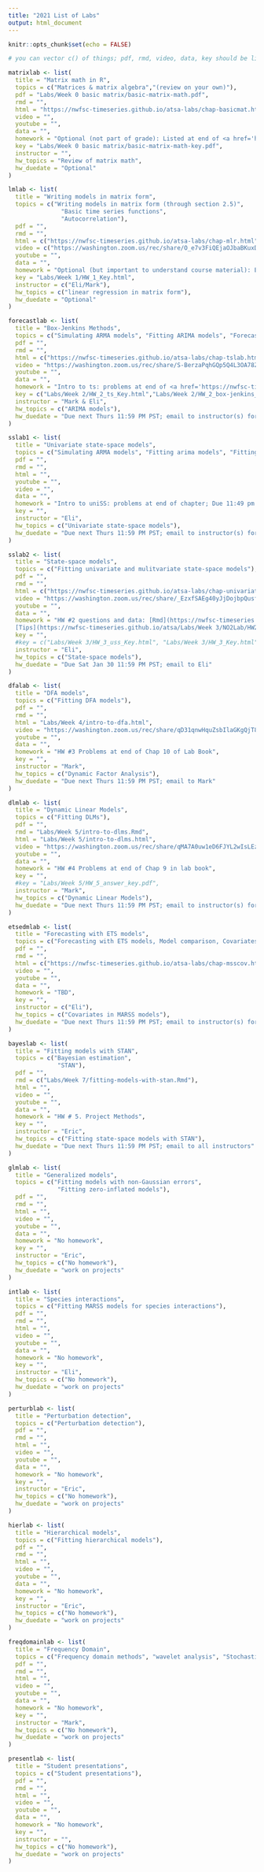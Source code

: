 ```yaml
---
title: "2021 List of Labs"
output: html_document
---
```


```r
knitr::opts_chunk$set(echo = FALSE)
```

```r
# you can vector c() of things; pdf, rmd, video, data, key should be links
```

```r
matrixlab <- list(
  title = "Matrix math in R",
  topics = c("Matrices & matrix algebra","(review on your own)"),
  pdf = "Labs/Week 0 basic matrix/basic-matrix-math.pdf",
  rmd = "",
  html = "https://nwfsc-timeseries.github.io/atsa-labs/chap-basicmat.html",
  video = "",
  youtube = "",
  data = "",
  homework = "Optional (not part of grade): Listed at end of <a href='https://nwfsc-timeseries.github.io/atsa-labs/chap-basicmat.html'>Chapter 1</a> in the ATSA lab book.",
  key = "Labs/Week 0 basic matrix/basic-matrix-math-key.pdf",
  instructor = "",
  hw_topics = "Review of matrix math",
  hw_duedate = "Optional"
)
```

```r
lmlab <- list(
  title = "Writing models in matrix form",
  topics = c("Writing models in matrix form (through section 2.5)",
               "Basic time series functions",
               "Autocorrelation"),
  pdf = "",
  rmd = "",
  html = c("https://nwfsc-timeseries.github.io/atsa-labs/chap-mlr.html","https://nwfsc-timeseries.github.io/atsa-labs/chap-ts.html"),
  video = c("https://washington.zoom.us/rec/share/O_e7v3FiQEjaOJbaBKuxDnXr5QEL93M_0FyKUVOH9SM0QUfxPOhCWoBwykgJ_bRC.XBwGGqdt5oz_uEHb?startTime=1610059899000"),
  youtube = "",
  data = "",
  homework = "Optional (but important to understand course material): End of <a href='https://nwfsc-timeseries.github.io/atsa-labs/chap-mlr.html'>Chapter 2</a> in the ATSA lab book.",
  key = "Labs/Week 1/HW_1_Key.html",
  instructor = c("Eli/Mark"),
  hw_topics = c("linear regression in matrix form"),
  hw_duedate = "Optional"
)
```

```r
forecastlab <- list(
  title = "Box-Jenkins Methods",
  topics = c("Simulating ARMA models", "Fitting ARIMA models", "Forecasting with ARIMA models","Box-Jenkins Methods"),
  pdf = "",
  rmd = "",
  html = c("https://nwfsc-timeseries.github.io/atsa-labs/chap-tslab.html", "https://nwfsc-timeseries.github.io/atsa-labs/chap-boxjenkins-.html"),
  video = "https://washington.zoom.us/rec/share/S-BerzaPqhGQp5Q4L3OA78ZLyIsdcd7hmknswl8sqEWjLrt0ldbhVZ-Q_ccsD7oe.Vps_LirtAGpxWItE",
  youtube = "",
  data = "",
  homework = "Intro to ts: problems at end of <a href='https://nwfsc-timeseries.github.io/atsa-labs/chap-tslab.html'>Chapter 4</a> in the ATSA lab book.<br>Fitting ARMA models: problems at end of <a href='https://nwfsc-timeseries.github.io/atsa-labs/chap-boxjenkins-.html'>Chapter 5</a> in the ATSA lab book.",
  key = c("Labs/Week 2/HW_2_ts_Key.html","Labs/Week 2/HW_2_box-jenkins_Key.html"),
  instructor = "Mark & Eli",
  hw_topics = c("ARIMA models"),
  hw_duedate = "Due next Thurs 11:59 PM PST; email to instructor(s) for lab"
)
```

```r
sslab1 <- list(
  title = "Univariate state-space models",
  topics = c("Simulating ARMA models", "Fitting arima models", "Fitting univariate state-space models"),
  pdf = "",
  rmd = "",
  html = "",
  youtube = "",
  video = "",
  data = "",
  homework = "Intro to uniSS: problems at end of chapter; Due 11:49 pm next Thurs",
  key = "",
  instructor = "Eli",
  hw_topics = c("Univariate state-space models"),
  hw_duedate = "Due next Thurs 11:59 PM PST; email to instructor(s) for lab"
)
```

```r
sslab2 <- list(
  title = "State-space models",
  topics = c("Fitting univariate and mulitvariate state-space models"),
  pdf = "",
  rmd = "",
  html = c("https://nwfsc-timeseries.github.io/atsa-labs/chap-univariate-state-space.html", "https://nwfsc-timeseries.github.io/atsa-labs/chap-mss.html"),
  video = "https://washington.zoom.us/rec/share/_EzxfSAEg40yJjDojbpQusfmqr0J_3xdWYsUSiC4P9fX2N3Bn1rBROi0Raw6TO8h.9tyoBEZqcX-alt1P",
  youtube = "",
  data = "",
  homework = "HW #2 questions and data: [Rmd](https://nwfsc-timeseries.github.io/atsa/Labs/Week 3/NO2Lab/HW2-NO2.Rmd), [html](https://nwfsc-timeseries.github.io/atsa/Labs/Week 3/NO2Lab/HW2-NO2.html), [data](https://nwfsc-timeseries.github.io/atsa/Labs/Week 3/NO2Lab/ECNNO2.RData),
  [Tips](https://nwfsc-timeseries.github.io/atsa/Labs/Week 3/NO2Lab/HW2-Tips.html)",
  key = "",
  #key = c("Labs/Week 3/HW_3_uss_Key.html", "Labs/Week 3/HW_3_Key.html"),
  instructor = "Eli",
  hw_topics = c("State-space models"),
  hw_duedate = "Due Sat Jan 30 11:59 PM PST; email to Eli"
)
```

```r
dfalab <- list(
  title = "DFA models",
  topics = c("Fitting DFA models"),
  pdf = "",
  rmd = "",
  html = "Labs/Week 4/intro-to-dfa.html",
  video = "https://washington.zoom.us/rec/share/qD31qnwHquZsbIlaGKgQjT8fxldG6VojtCBUNFLe0TY-2basVH8_vlgYyUITmoR6._HawijuNOGHQ0W7I",
  youtube = "",
  data = "",
  homework = "HW #3 Problems at end of Chap 10 of Lab Book",
  key = "",
  instructor = "Mark",
  hw_topics = c("Dynamic Factor Analysis"),
  hw_duedate = "Due next Thurs 11:59 PM PST; email to Mark"
)
```

```r
dlmlab <- list(
  title = "Dynamic Linear Models",
  topics = c("Fitting DLMs"),
  pdf = "",
  rmd = "Labs/Week 5/intro-to-dlms.Rmd",
  html = "Labs/Week 5/intro-to-dlms.html",
  video = "https://washington.zoom.us/rec/share/qMA7A0uw1eD6FJYL2wIsLEz5SDtipNgK5Qjw_bUEVSfcNh5IncOqFDF-x4AzGOte.U93oJTp68fzUkKLE",
  youtube = "",
  data = "",
  homework = "HW #4 Problems at end of Chap 9 in lab book",
  key = "",
  #key = "Labs/Week 5/HW_5_answer_key.pdf",
  instructor = "Mark",
  hw_topics = c("Dynamic Linear Models"),
  hw_duedate = "Due next Thurs 11:59 PM PST; email to instructor(s) for lab"
)
```

```r
etsedmlab <- list(
  title = "Forecasting with ETS models",
  topics = c("Forecasting with ETS models, Model comparison, Covariates in MARSS models"),
  pdf = "",
  rmd = "",
  html = c("https://nwfsc-timeseries.github.io/atsa-labs/chap-msscov.html", "https://fish-forecast.github.io/Fish-Forecast-Webpage/Exp_Smoothing.html"),
  video = "",
  youtube = "",
  data = "",
  homework = "TBD",
  key = "",
  instructor = c("Eli"),
  hw_topics = c("Covariates in MARSS models"),
  hw_duedate = "Due next Thurs 11:59 PM PST; email to instructor(s) for lab"
)
```

```r
bayeslab <- list(
  title = "Fitting models with STAN",
  topics = c("Bayesian estimation",
              "STAN"),
  pdf = "",
  rmd = c("Labs/Week 7/fitting-models-with-stan.Rmd"),
  html = "",
  video = "",
  youtube = "",
  data = "",
  homework = "HW # 5. Project Methods",
  key = "",
  instructor = "Eric",
  hw_topics = c("Fitting state-space models with STAN"),
  hw_duedate = "Due next Thurs 11:59 PM PST; email to all instructors"
)
```


```r
glmlab <- list(
  title = "Generalized models",
  topics = c("Fitting models with non-Gaussian errors",
              "Fitting zero-inflated models"),
  pdf = "",
  rmd = "",
  html = "",
  video = "",
  youtube = "",
  data = "",
  homework = "No homework",
  key = "",
  instructor = "Eric",
  hw_topics = c("No homework"),
  hw_duedate = "work on projects"
)
```

```r
intlab <- list(
  title = "Species interactions",
  topics = c("Fitting MARSS models for species interactions"),
  pdf = "",
  rmd = "",
  html = "",
  video = "",
  youtube = "",
  data = "",
  homework = "No homework",
  key = "",
  instructor = "Eli",
  hw_topics = c("No homework"),
  hw_duedate = "work on projects"
)
```

```r
perturblab <- list(
  title = "Perturbation detection",
  topics = c("Perturbation detection"),
  pdf = "",
  rmd = "",
  html = "",
  video = "",
  youtube = "",
  data = "",
  homework = "No homework",
  key = "",
  instructor = "Eric",
  hw_topics = c("No homework"),
  hw_duedate = "work on projects"
)
```

```r
hierlab <- list(
  title = "Hierarchical models",
  topics = c("Fitting hierarchical models"),
  pdf = "",
  rmd = "",
  html = "",
  video = "",
  youtube = "",
  data = "",
  homework = "No homework",
  key = "",
  instructor = "Eric",
  hw_topics = c("No homework"),
  hw_duedate = "work on projects"
)
```


```r
freqdomainlab <- list(
  title = "Frequency Domain",
  topics = c("Frequency domain methods", "wavelet analysis", "Stochastic volatility"),
  pdf = "",
  rmd = "",
  html = "",
  video = "",
  youtube = "",
  data = "",
  homework = "No homework",
  key = "",
  instructor = "Mark",
  hw_topics = c("No homework"),
  hw_duedate = "work on projects"
)
```


```r
presentlab <- list(
  title = "Student presentations",
  topics = c("Student presentations"),
  pdf = "",
  rmd = "",
  html = "",
  video = "",
  youtube = "",
  data = "",
  homework = "No homework",
  key = "",
  instructor = "",
  hw_topics = c("No homework"),
  hw_duedate = "work on projects"
)
```

